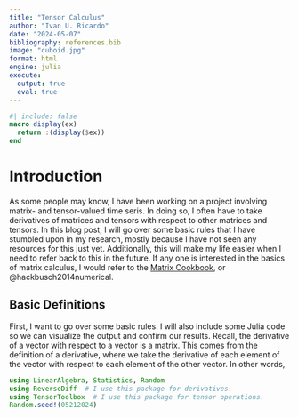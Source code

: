 ```yaml
---
title: "Tensor Calculus"
author: "Ivan U. Ricardo"
date: "2024-05-07"
bibliography: references.bib
image: "cuboid.jpg"
format: html
engine: julia
execute: 
  output: true
  eval: true
---
```

```julia
#| include: false 
macro display(ex)
  return :(display($ex))
end
```

# Introduction

As some people may know, I have been working on a project involving matrix- and tensor-valued time seris.
In doing so, I often have to take derivatives of matrices and tensors with respect to other matrices and tensors.
In this blog post, I will go over some basic rules that I have stumbled upon in my research, mostly because I have not seen any resources for this just yet.
Additionally, this will make my life easier when I need to refer back to this in the future.
If any one is interested in the basics of matrix calculus, I would refer to the [Matrix Cookbook](https://www.math.uwaterloo.ca/~hwolkowi/matrixcookbook.pdf), or @hackbusch2014numerical.

## Basic Definitions

First, I want to go over some basic rules.
I will also include some Julia code so we can visualize the output and confirm our results.
Recall, the derivative of a vector with respect to a vector is a matrix.
This comes from the definition of a derivative, where we take the derivative of each element of the vector with respect to each element of the other vector.
In other words,
```julia
using LinearAlgebra, Statistics, Random
using ReverseDiff  # I use this package for derivatives.
using TensorToolbox  # I use this package for tensor operations.
Random.seed!(05212024)
```

